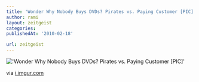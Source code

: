 ```yaml
---
title: 'Wonder Why Nobody Buys DVDs? Pirates vs. Paying Customer [PIC]'
author: rami
layout: zeitgeist
categories:
publishedAt: '2010-02-18'

url: zeitgeist
---
```


!['Wonder Why Nobody Buys DVDs? Pirates vs. Paying Customer [PIC]'](/assets/images/content/zeitgeist/wonder-why-nobody-buys-dvds-pirates-vs-paying-customer.jpg)

via <a href="http://i.imgur.com/GxzeV.jpg">i.imgur.com</a>

